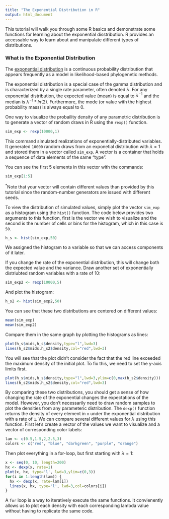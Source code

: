 ```yaml
---
title: "The Exponential Distribution in R"
output: html_document
---
```


This tutorial will walk you through some R basics and demonstrate some functions for learning about the exponential disstribution. R provides an accessable way to learn about and manipulate different types of distributions. 

### What is the Exponential Distribution

The [exponential distribution](https://en.wikipedia.org/wiki/Exponential_distribution) is a continuous probability distribution that appears frequently as a model in likelihood-based phylogenetic methods.

The exponential distribution is a special case of the gamma distribution and is
characterized by a single rate parameter, often denoted $\lambda$. For any exponential distribution, the expected value (mean) is equal to $\lambda^{-1}$ and the median is $\lambda^{-1}*ln(2)$. Furthermore, the mode (or value with the highest probability mass) is always equal to 0. 

One way to visualize the probaility density of any parametric distribution is to generate a vector of random draws in R using the `rexp()` function. 

```r
sim_exp <- rexp(10000,1)
```

This command simulated realizations of exponentially-distributed variables. It generated `10000` random draws from an exponetial distribution with $\lambda = 1$ and stored them in a vector called `sim_exp`. A vector is a container that holds a sequence of data elements of the same "type". 

You can see the first 5 elements in this vector with the commands:

```r
sim_exp[1:5]
```

$^*$Note that your vector will contain different values than provided by this tutorial since the random-number generators are issued with different seeds. 

To view the distribution of simulated values, simply plot the vector `sim_exp` as a histogram using the `hist()` function. The code below provides two arguments to this function, first is the vector we wish to visualize and the second is the number of cells or bins for the histogram, which in this case is `50`.
```r
h_s <- hist(sim_exp,50)
```
We assigned the histogram to a variable so that we can access components of it later.

If you change the rate of the exponential distribution, this will change both the expected value and the variance. Draw another set of exponentially distriubted random variables with a rate of 10:
```r
sim_exp2 <- rexp(10000,5)
```

And plot the histogram:
```r
h_s2 <- hist(sim_exp2,50)
```

You can see that these two distributions are centered on different values:
```r
mean(sim_exp)
mean(sim_exp2)
```

Compare them in the same graph by plotting the histograms as lines:
```r
plot(h_s$mids,h_s$density,type="l",lwd=3)
lines(h_s2$mids,h_s2$density,col="red",lwd=3)
```

You will see that the plot didn't consider the fact that the red line exceeded the maximum density of the initial plot. To fix this, we need to set the y-axis limits first.

```r
plot(h_s$mids,h_s$density,type="l",lwd=3,ylim=c(0,max(h_s2$density)))
lines(h_s2$mids,h_s2$density,col="red",lwd=3)
```

By comparing these two distributions, you should get a sense of how changing the rate of the exponential changes the expectations of the model. However, you don't necessarily need to draw random samples to plot the densities from any parameteric distribution. The `dexp()` function returns the density of every element in `x` under the exponential distribution with a rate of `1`. We can compare several different values for $\lambda$ using this function. First let's create a vector of the values we want to visualize and a vector of corresponding color labels:

```r
lam <- c(0.5,1.5,2,2.5,3)
colors <- c("red", "blue", "darkgreen", "purple", "orange")
```

Then plot everything in a for-loop, but first starting with $\lambda=1$:

```r
x <- seq(0, 10, length=200)
hx <- dexp(x, rate=1)
plot(x, hx, type='l', lwd=3,ylim=c(0,3))
for(i in 1:length(lam)) {
  hx <- dexp(x, rate=lam[i])
  lines(x, hx, type='l', lwd=3,col=colors[i])
}
```

A `for` loop is a way to iteratively execute the same functions. It convienently allows us to plot each density with each corresponding lambda value without having to replicate the same code.